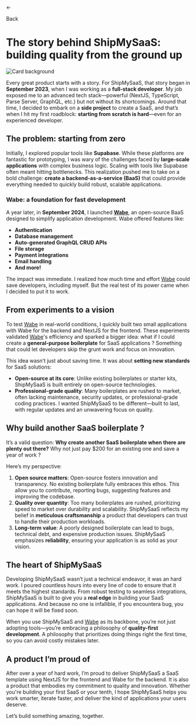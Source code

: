 
<div className="pb-4">
    <Link href="/blog" className="flex flex-row gap-2 text-white">
        <p>←</p>
        <p>Back</p>
    </Link>
</div>

# The story behind ShipMySaaS: building quality from the ground up

<div className="flex flex-row justify-center">
    <Image
        alt="Card background"
        className="z-0 w-full h-full object-cover"
        src={computePublicPath('/assets/blogs/1.png')}
        width={600}
        height={300}
        radius="lg"
    />
</div>

Every great product starts with a story. For ShipMySaaS, that story began in **September 2023**, when I was working as a **full-stack developer**. My job exposed me to an advanced tech stack—powerful (NextJS, TypeScript, Parse Server, GraphQL, etc.) but not without its shortcomings. Around that time, I decided to embark on a **side project** to create a SaaS, and that’s when I hit my first roadblock: **starting from scratch is hard**—even for an experienced developer.

## The problem: starting from zero

Initially, I explored popular tools like **Supabase**. While these platforms are fantastic for prototyping, I was wary of the challenges faced by **large-scale applications** with complex business logic. Scaling with tools like Supabase often meant hitting bottlenecks. This realization pushed me to take on a bold challenge: **create a backend-as-a-service (BaaS)** that could provide everything needed to quickly build robust, scalable applications.

### Wabe: a foundation for fast development

A year later, in **September 2024**, I launched **[Wabe](https://wabe.dev)**, an open-source BaaS designed to simplify application development. Wabe offered features like:
- **Authentication**
- **Database management**
- **Auto-generated GraphQL CRUD APIs**
- **File storage**
- **Payment integrations**
- **Email handling**
- **And more!**

The impact was immediate. I realized how much time and effort [Wabe](https://wabe.dev) could save developers, including myself. But the real test of its power came when I decided to put it to work.

## From experiments to a vision

To test [Wabe](https://wabe.dev) in real-world conditions, I quickly built two small applications with Wabe for the backend and NextJS for the frontend. These experiments validated [Wabe](https://wabe.dev)'s efficiency and sparked a bigger idea: what if I could create a **general-purpose boilerplate** for SaaS applications ? Something that could let developers skip the grunt work and focus on innovation.

This idea wasn’t just about saving time. It was about **setting new standards** for SaaS solutions:
- **Open-source at its core**: Unlike existing boilerplates or starter kits, ShipMySaaS is built entirely on open-source technologies.
- **Professional-grade quality**: Many boilerplates are rushed to market, often lacking maintenance, security updates, or professional-grade coding practices. I wanted ShipMySaaS to be different—built to last, with regular updates and an unwavering focus on quality.

## Why build another SaaS boilerplate ?

It’s a valid question: **Why create another SaaS boilerplate when there are plenty out there?** Why not just pay $200 for an existing one and save a year of work ?

Here’s my perspective:
1. **Open source matters**: Open-source fosters innovation and transparency. No existing boilerplate fully embraces this ethos. This allow you to contribute, reporting bugs, suggesting features and improving the codebase.
2. **Quality over quantity**: Too many boilerplates are rushed, prioritizing speed to market over durability and scalability. ShipMySaaS reflects my belief in **meticulous craftsmanship** a product that developers can trust to handle their production workloads.
3. **Long-term value**: A poorly designed boilerplate can lead to bugs, technical debt, and expensive production issues. ShipMySaaS emphasizes **reliability**, ensuring your application is as solid as your vision.

## The heart of ShipMySaaS

Developing ShipMySaaS wasn’t just a technical endeavor, it was an hard work. I poured countless hours into every line of code to ensure that it meets the highest standards. From robust testing to seamless integrations, ShipMySaaS is built to give you a **real edge** in building your SaaS applications. And because no one is infallible, if you encountera bug, you can hope it will be fixed soon.

When you use ShipMySaaS and [Wabe](https://wabe.dev) as its backbone, you’re not just adopting tools—you’re embracing a philosophy of **quality-first development**. A philosophy that prioritizes doing things right the first time, so you can avoid costly mistakes later.


## A product I’m proud of

After over a year of hard work, I’m proud to deliver ShipMySaaS a SaaS template using NextJS for the frontend and Wabe for the backend. It is also a product that embodies my commitment to quality and innovation. Whether you're building your first SaaS or your tenth, I hope ShipMySaaS helps you work smarter, iterate faster, and deliver the kind of applications your users deserve.

Let’s build something amazing, together.


<FooterArticle />
